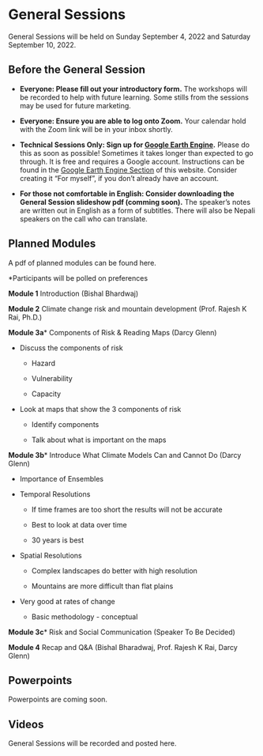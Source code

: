 # General Sessions

General Sessions will be held on Sunday September 4, 2022 and Saturday September 10, 2022.

## Before the General Session {-}

* **Everyone: Please fill out your introductory form.** The workshops will be recorded to help with future learning. Some stills from the sessions may be used for future marketing.

* **Everyone: Ensure you are able to log onto Zoom.** Your calendar hold with the Zoom link will be in your inbox shortly.

* **Technical Sessions Only: Sign up for [Google Earth Engine](https://earthengine.google.com/signup/).** Please do this as soon as possible! Sometimes it takes longer than expected to go through. It is free and requires a Google account. Instructions can be found in the [Google Earth Engine Section](https://woodwellrisk.github.io/Nepal_Workshops/google-earth-engine.html) of this website. Consider creating it "For myself", if you don't already have an account. 

* **For those not comfortable in English: Consider downloading the General Session slideshow pdf (comming soon).** The speaker's notes are written out in English as a form of subtitles. There will also be Nepali speakers on the call who can translate.

## Planned Modules {-}

A pdf of planned modules can be found here.

*Participants will be polled on preferences

**Module 1**  Introduction (Bishal Bhardwaj)

**Module 2**  Climate change risk and mountain development (Prof. Rajesh K Rai, Ph.D.)

**Module 3a***  Components of Risk & Reading Maps (Darcy Glenn)

* Discuss the components of risk

  +	Hazard

  +	Vulnerability

  +	Capacity

* Look at maps that show the 3 components of risk

  +	Identify components

  +	Talk about what is important on the maps

**Module 3b***  Introduce What Climate Models Can and Cannot Do (Darcy Glenn)

* Importance of Ensembles

* Temporal Resolutions

  +	If time frames are too short the results will not be accurate
  
  +	Best to look at data over time
  
  +	30 years is best

* Spatial Resolutions

  +	Complex landscapes do better with high resolution

  +	Mountains are more difficult than flat plains

* Very good at rates of change
  +	Basic methodology - conceptual

**Module 3c*** Risk and Social Communication (Speaker To Be Decided)

**Module 4**  Recap and Q&A (Bishal Bharadwaj, Prof. Rajesh K Rai, Darcy Glenn)

## Powerpoints {-}
Powerpoints are coming soon.

## Videos {-}
General Sessions will be recorded and posted here.
